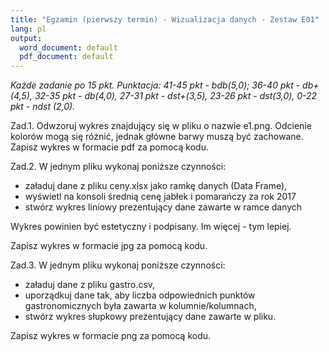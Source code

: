 ---
title: "Egzamin (pierwszy termin) - Wizualizacja danych - Zestaw E01"
lang: pl
output:
  word_document: default
  pdf_document: default
---

*Każde zadanie po 15 pkt. Punktacja: 41-45 pkt - bdb(5,0); 36-40 pkt - db+(4,5), 32-35 pkt - db(4,0), 27-31 pkt - dst+(3,5), 23-26 pkt - dst(3,0), 0-22 pkt - ndst (2,0).* 

Zad.1. Odwzoruj wykres znajdujący się w pliku o nazwie e1.png. Odcienie kolorów mogą się różnić, jednak główne barwy muszą być zachowane.
Zapisz wykres w formacie pdf za pomocą kodu. 

Zad.2. W jednym pliku wykonaj poniższe czynności:

* załaduj dane z pliku ceny.xlsx jako ramkę danych (Data Frame),
* wyświetl na konsoli średnią cenę jabłek i pomarańczy za rok 2017
* stwórz wykres liniowy prezentujący dane zawarte w ramce danych

Wykres powinien być estetyczny i podpisany. Im więcej - tym lepiej.

Zapisz wykres w formacie jpg za pomocą kodu.

Zad.3. W jednym pliku wykonaj poniższe czynności:

* załaduj dane z pliku gastro.csv,
* uporządkuj dane tak, aby liczba odpowiednich punktów gastronomicznych była zawarta w kolumnie/kolumnach,
* stwórz wykres słupkowy prezentujący dane zawarte w pliku.

Zapisz wykres w formacie png za pomocą kodu.
